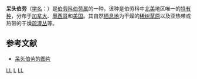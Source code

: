 {{speciesbox
| status = NT
| status_system = IUCN3.1
| status_ref = <ref>{{cite iucn|url=https://www.iucnredlist.org/details/22705042/0 |title=''Lanius ludovicianus'' |author=BirdLife International |author-link=BirdLife International |year=2018 |accessdate=15 December 2018|ref=harv}}</ref>
| range_map = Lanius ludovicianus distr new.png
| range_map_caption = 呆头伯劳的分布范围  {{leftlegend|#FFD0D0|繁殖范围|outline=gray}}{{leftlegend|#3CE67B|全年活动范围|outline=gray}}{{leftlegend|#F8A20C|冬季范围|outline=gray}}
| image = Lanius ludovicianus -Texas -USA-8-4c.jpg
| image_caption=摄于美国德克萨斯州
| genus = Lanius
| species = ludovicianus
| authority = [[卡尔·林奈|Linnaeus]], 1766
}}

'''呆头伯劳'''（[[学名|学名]]：{{lang|la|''Lanius ludovicianus''}}）是[[伯劳科|伯劳科]][[伯劳属|伯劳属]]的一种。该种是伯劳科中[[北美|北美]]地区唯一的[[特有种|特有种]]，分布于[[加拿大|加拿大]]、[[墨西哥|墨西哥]]和[[美国|美国]]。其自然[[栖息地|栖息地]]为干燥的[[稀树草原|稀树草原]]以及亚热带或热带的干燥[[疏灌丛|疏灌丛]]等。

== 参考文献 ==
{{reflist}}
* [https://fineartamerica.com/featured/2-loggerhead-shrike-lanius-ludovicianus-james-zipp.html 呆头伯劳的图片]

{{Taxonbar|from=Q430863}}

[[Category:IUCN红色名录无危物种|LL]]
[[Category:伯劳属|L]]
[[Category:1766年描述的鳥類|LL]]